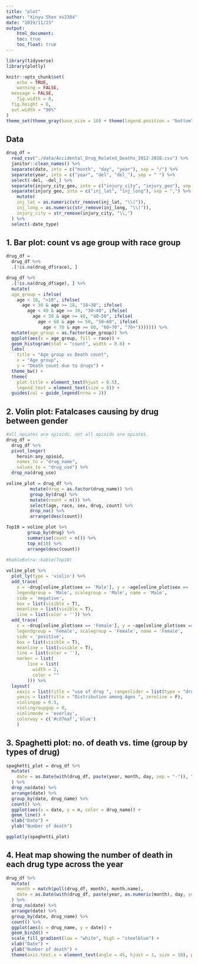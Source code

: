 ```yaml
---
title: "plot"
author: "Xinyu Shen xs2384"
date: "2019/11/23"
output:
    html_document:
    toc: true
    toc_float: true
---
```


```r
library(tidyverse)
library(plotly)

knitr::opts_chunk$set(
	echo = TRUE,
	warning = FALSE,
  message = FALSE,
	fig.width = 8, 
  fig.height = 6,
  out.width = "90%"
)
theme_set(theme_gray(base_size = 10) + theme(legend.position = "bottom"))
```


## Data

```r
drug_df = 
  read_csv("./data/Accidental_Drug_Related_Deaths_2012-2018.csv") %>% 
  janitor::clean_names() %>% 
  separate(date, into = c("month", "day", "year"), sep = "/") %>% 
  separate(year, into = c("year", "del", "del_"), sep = " ") %>% 
  select(-del, -del_) %>% 
  separate(injury_city_geo, into = c("injury_city", "injury_geo"), sep = "CT") %>% 
  separate(injury_geo, into = c("inj_lat", "inj_long"), sep = ",") %>% 
    mutate(
    inj_lat = as.numeric(str_remove(inj_lat, "\\(")),
    inj_long = as.numeric(str_remove(inj_long, "\\)")),
    injury_city = str_remove(injury_city, "\\,")
  ) %>% 
  select(-date_type)
```

## 1. Bar plot: count vs age group with race group


```r
drug_df = 
  drug_df %>% 
  .[!is.na(drug_df$race), ] 

drug_df %>% 
  .[!is.na(drug_df$age), ] %>%  
  mutate(
  age_group = ifelse(
    age < 18, "<18", ifelse(
      age < 30 & age >= 18, "18~30", ifelse(
        age < 40 & age >= 30, "30~40", ifelse(
          age < 50 & age >= 40, "40~50", ifelse(
            age < 60 & age >= 50, "50~60", ifelse(
              age < 70 & age >= 60, "60~70", "70+"))))))) %>% 
  mutate(age_group = as.factor(age_group)) %>% 
  ggplot(aes(x = age_group, fill = race)) + 
  geom_histogram(stat = "count", width = 0.6) + 
  labs(
    title = "Age group vs Death count", 
    x = "Age group", 
    y = "Death count due to drugs") + 
  theme_bw() + 
  theme(
    plot.title = element_text(hjust = 0.5), 
    legend.text = element_text(size = 8)) + 
  guides(col = guide_legend(nrow = 2))
```


## 2. Volin plot: Fatalcases causing by drug between gender

```r
#all opiates are opioids, not all opioids are opiates.
drug_df = 
  drug_df %>% 
  pivot_longer(
    heroin:any_opioid,
    names_to = "drug_name",
    values_to = "drug_use") %>% 
  drop_na(drug_use) 

voline_plot = drug_df %>%
         mutate(drug = as.factor(drug_name)) %>%
         group_by(drug) %>%
         mutate(count = n()) %>%
         select(age, race, sex, drug, count) %>%
         drop_na() %>%
         arrange(desc(count))

Top10 = voline_plot %>%
        group_by(drug) %>% 
        summarise(count = n()) %>%
        top_n(10) %>%
        arrange(desc(count))
  
#kableExtra::kable(Top10)
```

```r
voline_plot %>%
  plot_ly(type = 'violin') %>%
  add_trace(
    x = ~drug[voline_plot$sex == 'Male'], y = ~age[voline_plot$sex == 'Male'],
    legendgroup = 'Male', scalegroup = 'Male', name = 'Male',
    side = 'negative',
    box = list(visible = T),
    meanline = list(visible = T),
    line = list(color = '')) %>%
  add_trace(
    x = ~drug[voline_plot$sex == 'Female'], y = ~age[voline_plot$sex == 'Female'],
    legendgroup = 'Female', scalegroup = 'Female', name = 'Female',
    side = 'positive',
    box = list(visible = T),
    meanline = list(visible = T),
    line = list(color = ''),
    marker = list(
        line = list(
          width = 2,
          color = ""
        ))) %>% 
  layout(
    xaxis = list(title = "use of drug ", rangeslider = list(type = "drug")),
    yaxis = list(title = "Distribution among Ages ", zeroline = F),
    violingap = 0.5,
    violingroupgap = 0,
    violinmode = 'overlay',
    colorway = c('#cd7eaf','blue')
    )
```


## 3. Spaghetti plot: no. of death vs. time (group by types of drug)

```r
spaghetti_plot = drug_df %>% 
  mutate(
    date = as.Date(with(drug_df, paste(year, month, day, sep = "-")), "%Y-%m-%d")
  ) %>% 
  drop_na(date) %>% 
  arrange(date) %>% 
  group_by(date, drug_name) %>% 
  count() %>% 
  ggplot(aes(x = date, y = n, color = drug_name)) +
  geom_line() +
  xlab("Date") +
  ylab("Number of death") 

ggplotly(spaghetti_plot)
```


## 4. Heat map showing the number of death in each drug type across the year

```r
drug_df %>% 
  mutate(
    month = match(pull(drug_df, month), month.name), 
    date = as.Date(with(drug_df, paste(year, as.numeric(month), day, sep = "-")), "%Y-%m-%d")
  ) %>% 
  drop_na(date) %>% 
  arrange(date) %>% 
  group_by(date, drug_name) %>% 
  count() %>% 
  ggplot(aes(x = drug_name, y = date)) +
  geom_bin2d() +
  scale_fill_gradient(low = "white", high = "steelblue") +
  xlab("Date") +
  ylab("Number of death") +
  theme(axis.text.x = element_text(angle = 45, hjust = 1, size = 10), panel.background = element_blank()) 
``` 


